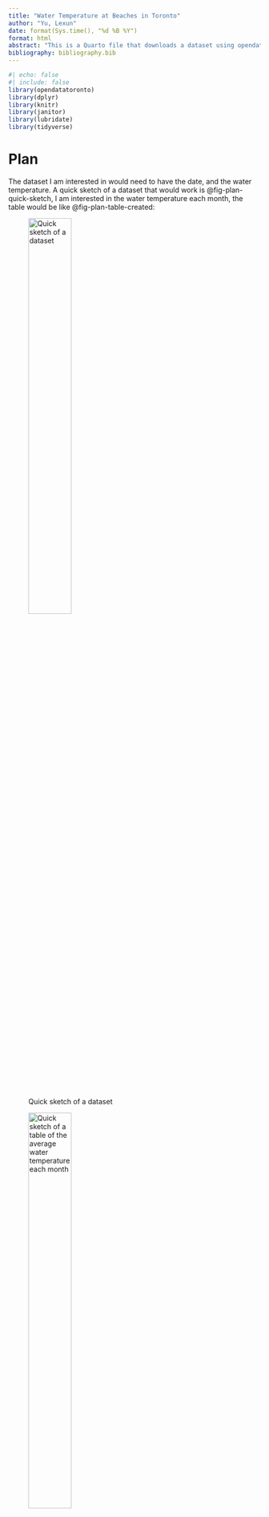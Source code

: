 ```yaml
---
title: "Water Temperature at Beaches in Toronto"
author: "Yu, Lexun"
date: format(Sys.time(), "%d %B %Y")
format: html
abstract: "This is a Quarto file that downloads a dataset using opendatatoronto, cleans it, and makes a graph."
bibliography: bibliography.bib
---
```


```r
#| echo: false
#| include: false
library(opendatatoronto)
library(dplyr)
library(knitr)
library(janitor)
library(lubridate)
library(tidyverse)
```

# Plan

The dataset I am interested in would need to have the date, and the water temperature. A quick sketch of a dataset that would work is @fig-plan-quick-sketch, I am interested in the water temperature each month, the table would be like @fig-plan-table-created: 

::: {#fig-plan layout-ncol="2" layout-valign="bottom"}
![Quick sketch of a dataset](Figures/figure1a-quick-sketch-of-dataset.png){#fig-plan-quick-sketch width="45%"}

![Quick sketch of a table of the average water temperature each month](Figures/figure1b-table-created.png){#fig-plan-table-created width="45%"}

Sketches of a potential dataset and table related to water temperature.
:::

Them I will draw a geom_point graph like: 

::: {#fig-plan layout-ncol="1" layout-valign="bottom"}
![Quick sketch of a graph](Figures/figure2-graph.png.png){#fig-graph width="100%"}
Sketches of a potential dataset and graph related to water temperature.
:::

# Simulate
```r
citation()
citation("ggplot2")
```

After examining the raw data, I found that there is only data between May and September. So, I am only generating simulated data between May and September
```r
set.seed(853)

simulated_temp_data <- 
    tibble(
        date = rep(x = as.Date("2016-05-01") + c(0:152), times = 1),
        water_temp = rpois(
            n = 153 * 1,
            lambda = 16
        )
    )

head(simulated_temp_data)
```

## Acquire and display the raw data

The following terminal output displays the raw data obtained from [opendatatoronto](https://open.toronto.ca/dataset/events-at-nathan-phillips-square/).
```r
#| echo: false
#| include: false

# get package
package <- show_package("toronto-beaches-observations")
package
 
# get all resources for this package
resources <- list_package_resources("toronto-beaches-observations")
 
# identify datastore resources; by default, Toronto Open Data sets datastore resource format to CSV for non-geospatial and GeoJSON for geospatial resources
datastore_resources <- filter(resources, tolower(format) %in% c('csv', 'geojson'))
```

```r
#| echo: false

# load the first datastore resource as a sample
raw_data <- filter(datastore_resources, row_number()==1) %>% get_resource()
head(raw_data)

write_csv(
  x = raw_data,
  file = "input/toronto_beaches.csv"
)
```

## Clean the data
Read the csv
```r
raw_toronto_beaches_data <-
  read_csv(
    file = "input/toronto_beaches.csv",
    show_col_types = FALSE
  )
head(raw_toronto_beaches_data)
```

Clean names

```r
cleaned_beaches_data <-
    clean_names(raw_toronto_beaches_data)
head(cleaned_beaches_data)
```

keep only the necessary date and water temperature information
```r
cleaned_beaches_data <-
  cleaned_beaches_data |>
  select(
    data_collection_date,
    water_temp
  )

cleaned_beaches_data <-
  cleaned_beaches_data |>
  rename(
    date = data_collection_date,
    temp = water_temp
  )

head(cleaned_beaches_data)
names(cleaned_beaches_data)

```

Write the new csv

```r
write_csv(
  x = cleaned_beaches_data,
  file = "output/cleaned_beaches_data.csv"
)
```

```r
beaches_clean <-
    read_csv("output/cleaned_beaches_data.csv", show_col_types = FALSE)
```

Group the cleaned data by year.
```r
summary_data <- beaches_clean |>
  mutate(temp_year = year(date)
  ) |>
  arrange(year(date)) |> 
  drop_na(temp) |> 
  summarise(number_temp = mean(temp),
            .by = temp_year)

write_csv(summary_data, file = "output/cleaned_beaches_data_year.csv")
summary_data |> kable()
```



# Explore

I can now make a graph of how water temperature change over time. 

```r
summary_data |>
  ggplot(aes(x = temp_year, y = number_temp)) +
  geom_point() +
  labs(x = "Year", y = "Water Temperature") +
  scale_color_brewer(palette = "Set1") +
  theme(legend.position = "bottom")
```